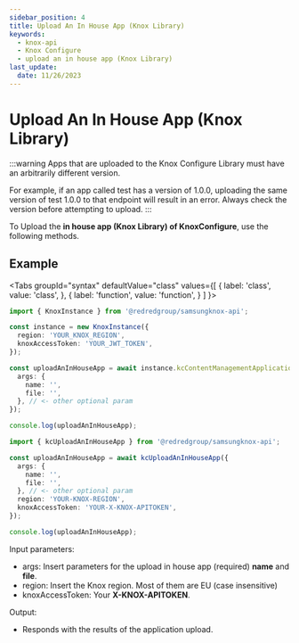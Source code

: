 ```yaml
---
sidebar_position: 4
title: Upload An In House App (Knox Library)
keywords:
  - knox-api
  - Knox Configure
  - upload an in house app (Knox Library)
last_update:
  date: 11/26/2023
---
```



# Upload An In House App (Knox Library)

:::warning
Apps that are uploaded to the Knox Configure Library must have an arbitrarily different version.

For example, if an app called test has a version of 1.0.0, uploading the same version of test 1.0.0 to that endpoint will result in an error.
Always check the version before attempting to upload.
:::

To Upload the **in house app (Knox Library) of KnoxConfigure**, use the following methods.

## Example

<Tabs
  groupId="syntax"
  defaultValue="class"
  values={[
    { label: 'class', value: 'class', },
    { label: 'function', value: 'function', }
  ]
}>
<TabItem value="class">

```ts
import { KnoxInstance } from '@redredgroup/samsungknox-api';

const instance = new KnoxInstance({
  region: 'YOUR_KNOX_REGION',
  knoxAccessToken: 'YOUR_JWT_TOKEN',
});

const uploadAnInHouseApp = await instance.kcContentManagementApplication.uploadAnInHouseApp({
  args: {
    name: '',
    file: '',
  }, // <- other optional param
});

console.log(uploadAnInHouseApp);
```

</TabItem>

<TabItem value="function">

```ts
import { kcUploadAnInHouseApp } from '@redredgroup/samsungknox-api';

const uploadAnInHouseApp = await kcUploadAnInHouseApp({
  args: {
    name: '',
    file: '',
  }, // <- other optional param
  region: 'YOUR-KNOX-REGION',
  knoxAccessToken: 'YOUR-X-KNOX-APITOKEN',
});

console.log(uploadAnInHouseApp);
```

</TabItem>
</Tabs>

Input parameters:

- args: Insert parameters for the upload in house app (required) **name** and **file**.
- region: Insert the Knox region. Most of them are EU (case insensitive)
- knoxAccessToken: Your **X-KNOX-APITOKEN**.

Output:

- Responds with the results of the application upload.
